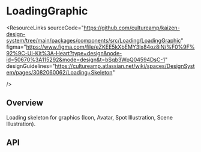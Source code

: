 
<Meta of={LoadingGraphicStories} />

# LoadingGraphic

<ResourceLinks
  sourceCode="https://github.com/cultureamp/kaizen-design-system/tree/main/packages/components/src/Loading/LoadingGraphic"
  figma="https://www.figma.com/file/eZKEE5kXbEMY3lx84oz8iN/%F0%9F%92%9C-UI-Kit%3A-Heart?type=design&node-id=50670%3A115292&mode=design&t=bSqb3WpQ04594DsC-1"
  designGuidelines="https://cultureamp.atlassian.net/wiki/spaces/DesignSystem/pages/3082060062/Loading+Skeleton"

/>

<KAIOInstallation exportNames="LoadingGraphic" />

## Overview

Loading skeleton for graphics
(<LinkTo pageId="illustrations-icon-icon-future-api-specification">Icon</LinkTo>,
<LinkTo pageId="content-avatar">Avatar</LinkTo>,
<LinkTo pageId="illustrations-spot">Spot Illustration</LinkTo>,
Scene Illustration).

<Canvas of={LoadingGraphicStories.Playground} />
<Controls of={LoadingGraphicStories.Playground} />

## API

<DocsStory of={LoadingGraphicStories.Animated} />

<DocsStory of={LoadingGraphicStories.Reversed} />

<DocsStory of={LoadingGraphicStories.Size} />
